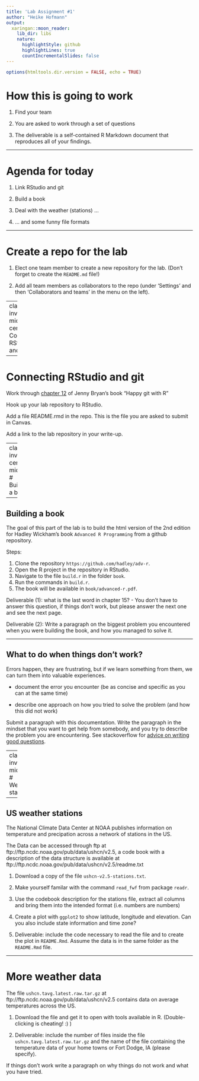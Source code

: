 ```yaml
---
title: 'Lab Assignment #1'
author: "Heike Hofmann"
output:
  xaringan::moon_reader:
    lib_dir: libs
    nature:
      highlightStyle: github
      highlightLines: true
      countIncrementalSlides: false
---
```

```r
options(htmltools.dir.version = FALSE, echo = TRUE)
```
# How this is going to work

1. Find your team

2. You are asked to work through a set of questions 

3. The deliverable is a self-contained R Markdown document that reproduces all of your findings. 

---

# Agenda for today

1. Link RStudio and git

2. Build a book

3. Deal with the weather (stations) ...

4. ... and some funny file formats

---

# Create a repo for the lab

1. Elect one team member to create a new repository for the lab. (Don't forget to create the `README.md` file!)

2. Add all team members as collaborators to the repo (under 'Settings' and then 'Collaborators and teams' in the menu on the left).


---
class: inverse, middle, center
# Connecting RStudio and git

---

# Connecting RStudio and git

Work through [chapter 12](https://happygitwithr.com/rstudio-git-github.html#rstudio-git-github) of Jenny Bryan's book "Happy git with R"

Hook up your lab repository to RStudio. 

Add a file README.rmd in the repo. This is the file you are asked to submit in Canvas. 

Add a link to the lab repository in your write-up.

---
class: inverse, center, middle
# Building a book

---

## Building a book

The goal of this  part of the lab is to build the html version of the 2nd edition for Hadley Wickham's book `Advanced R Programming` from a github repository.

Steps:

1. Clone the repository `https://github.com/hadley/adv-r`.
2. Open the R project in the repository in RStudio.
3. Navigate to the file `build.r` in the folder `book`.
4. Run the commands in `build.r`.
5. The book will be available in `book/advanced-r.pdf`.

Deliverable (1): what is the last word in chapter 15? - You don't have to answer this question, if things don't work, but please answer the next one and see the next page.

Deliverable (2): Write a paragraph on the biggest problem you encountered when you were building the book, and how you managed to solve it.

---

## What to do when things don't work?

Errors happen, they are frustrating, but if we learn something from them, we can turn them into valuable experiences.

- document the error you encounter (be as concise and specific as you can at the same time)

- describe one approach on how you tried to solve the problem (and how this did not work)

Submit a paragraph with this documentation. Write the paragraph in the mindset that you want to get help from somebody, and you try to describe the problem you are encountering. See stackoverflow for [advice on writing good questions](http://stackoverflow.com/help/how-to-ask).


---
class: inverse, middle
# Weather stations

---

## US weather stations


The National Climate Data Center at NOAA publishes information on temperature and precipation across a network of stations in the US.

The Data can be accessed through ftp at ftp://ftp.ncdc.noaa.gov/pub/data/ushcn/v2.5, a code book with a description of the data structure is available at
ftp://ftp.ncdc.noaa.gov/pub/data/ushcn/v2.5/readme.txt

1. Download a copy of the file `ushcn-v2.5-stations.txt`.

2. Make yourself familar with the command `read_fwf` from package `readr`. 

3. Use the codebook description for the stations file, extract all columns and bring them into the intended format (i.e. numbers are numbers)

4. Create a plot with `ggplot2` to show latitude, longitude and elevation. Can you also include state information and time zone?

5. Deliverable: include the code necessary to read the file and to create the plot in `README.Rmd`. Assume the data is in the same folder as the `README.Rmd` file. 


---

# More weather data

The file `ushcn.tavg.latest.raw.tar.gz`
at ftp://ftp.ncdc.noaa.gov/pub/data/ushcn/v2.5 contains data on average temperatures across the US. 

1. Download the file and get it to open with tools available in R. (Double-clicking is cheating! :) )

2. Deliverable: include the number of files inside the file `ushcn.tavg.latest.raw.tar.gz` and the name of the file containing the temperature data of your home towns or Fort Dodge, IA (please specify).

If things don't work write a paragraph on why things do not work and what you have tried. 


